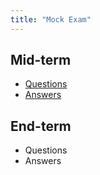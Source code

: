 ```yaml
---
title: "Mock Exam"
---
```


## Mid-term

- [Questions](mockexam/questions.qmd)
- [Answers](mockexam/answers.qmd)

## End-term

- Questions
- Answers